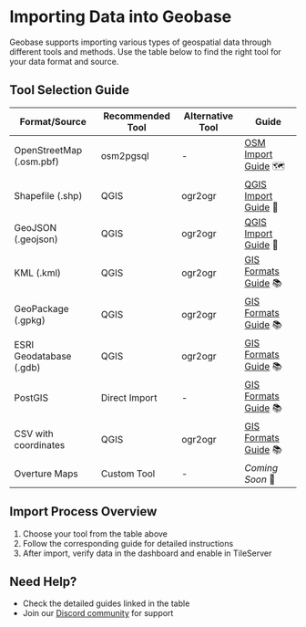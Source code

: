 # Importing Data into Geobase

Geobase supports importing various types of geospatial data through different tools and methods. Use the table below to find the right tool for your data format and source.

## Tool Selection Guide

| Format/Source | Recommended Tool | Alternative Tool | Guide |
|--------------|------------------|------------------|-------|
| OpenStreetMap (.osm.pbf) | osm2pgsql | - | [OSM Import Guide](./importing-data/sources/osm2pgsql.mdx) 🗺️ |
| Shapefile (.shp) | QGIS | ogr2ogr | [QGIS Import Guide](./guides/gis-analyst/importing-from-qgis.mdx) 🔧 |
| GeoJSON (.geojson) | QGIS | ogr2ogr | [QGIS Import Guide](./guides/gis-analyst/importing-from-qgis.mdx) 🔧 |
| KML (.kml) | QGIS | ogr2ogr | [GIS Formats Guide](./importing-data/formats/gis-formats.mdx) 📚 |
| GeoPackage (.gpkg) | QGIS | ogr2ogr | [GIS Formats Guide](./importing-data/formats/gis-formats.mdx) 📚 |
| ESRI Geodatabase (.gdb) | QGIS | ogr2ogr | [GIS Formats Guide](./importing-data/formats/gis-formats.mdx) 📚 |
| PostGIS | Direct Import | - | [GIS Formats Guide](./importing-data/formats/gis-formats.mdx) 📚 |
| CSV with coordinates | QGIS | ogr2ogr | [GIS Formats Guide](./importing-data/formats/gis-formats.mdx) 📚 |
| Overture Maps | Custom Tool | - | _Coming Soon_ 🚧 |

## Import Process Overview

1. Choose your tool from the table above
2. Follow the corresponding guide for detailed instructions
3. After import, verify data in the dashboard and enable in TileServer

## Need Help?

- Check the detailed guides linked in the table
- Join our [Discord community](https://geobase.app/discord) for support